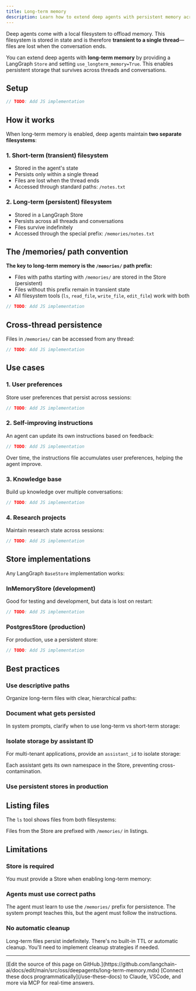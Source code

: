 ```yaml
---
title: Long-term memory
description: Learn how to extend deep agents with persistent memory across threads
---
```


Deep agents come with a local filesystem to offload memory. This filesystem is stored in state and is therefore **transient to a single thread**—files are lost when the conversation ends.

You can extend deep agents with **long-term memory** by providing a LangGraph `Store` and setting `use_longterm_memory=True`. This enables persistent storage that survives across threads and conversations.

## Setup



```typescript
// TODO: Add JS implementation
```


## How it works

When long-term memory is enabled, deep agents maintain **two separate filesystems**:

### 1. Short-term (transient) filesystem
- Stored in the agent's state
- Persists only within a single thread
- Files are lost when the thread ends
- Accessed through standard paths: `/notes.txt`

### 2. Long-term (persistent) filesystem
- Stored in a LangGraph Store
- Persists across all threads and conversations
- Files survive indefinitely
- Accessed through the special prefix: `/memories/notes.txt`

## The /memories/ path convention

**The key to long-term memory is the `/memories/` path prefix:**

- Files with paths starting with `/memories/` are stored in the Store (persistent)
- Files without this prefix remain in transient state
- All filesystem tools (`ls`, `read_file`, `write_file`, `edit_file`) work with both



```typescript
// TODO: Add JS implementation
```


## Cross-thread persistence

Files in `/memories/` can be accessed from any thread:



```typescript
// TODO: Add JS implementation
```


## Use cases

### 1. User preferences

Store user preferences that persist across sessions:



```typescript
// TODO: Add JS implementation
```


### 2. Self-improving instructions

An agent can update its own instructions based on feedback:



```typescript
// TODO: Add JS implementation
```


Over time, the instructions file accumulates user preferences, helping the agent improve.

### 3. Knowledge base

Build up knowledge over multiple conversations:



```typescript
// TODO: Add JS implementation
```


### 4. Research projects

Maintain research state across sessions:



```typescript
// TODO: Add JS implementation
```


## Store implementations

Any LangGraph `BaseStore` implementation works:

### InMemoryStore (development)

Good for testing and development, but data is lost on restart:



```typescript
// TODO: Add JS implementation
```


### PostgresStore (production)

For production, use a persistent store:



```typescript
// TODO: Add JS implementation
```


## Best practices

### Use descriptive paths

Organize long-term files with clear, hierarchical paths:



### Document what gets persisted

In system prompts, clarify when to use long-term vs short-term storage:



### Isolate storage by assistant ID

For multi-tenant applications, provide an `assistant_id` to isolate storage:



Each assistant gets its own namespace in the Store, preventing cross-contamination.

### Use persistent stores in production



## Listing files

The `ls` tool shows files from both filesystems:



Files from the Store are prefixed with `/memories/` in listings.

## Limitations

### Store is required

You must provide a Store when enabling long-term memory:



### Agents must use correct paths

The agent must learn to use the `/memories/` prefix for persistence. The system prompt teaches this, but the agent must follow the instructions.

### No automatic cleanup

Long-term files persist indefinitely. There's no built-in TTL or automatic cleanup. You'll need to implement cleanup strategies if needed.

---

<Callout icon="pen-to-square" iconType="regular">
    [Edit the source of this page on GitHub.](https://github.com/langchain-ai/docs/edit/main/src/oss/deepagents/long-term-memory.mdx)
</Callout>
<Tip icon="terminal" iconType="regular">
    [Connect these docs programmatically](/use-these-docs) to Claude, VSCode, and more via MCP for    real-time answers.
</Tip>
